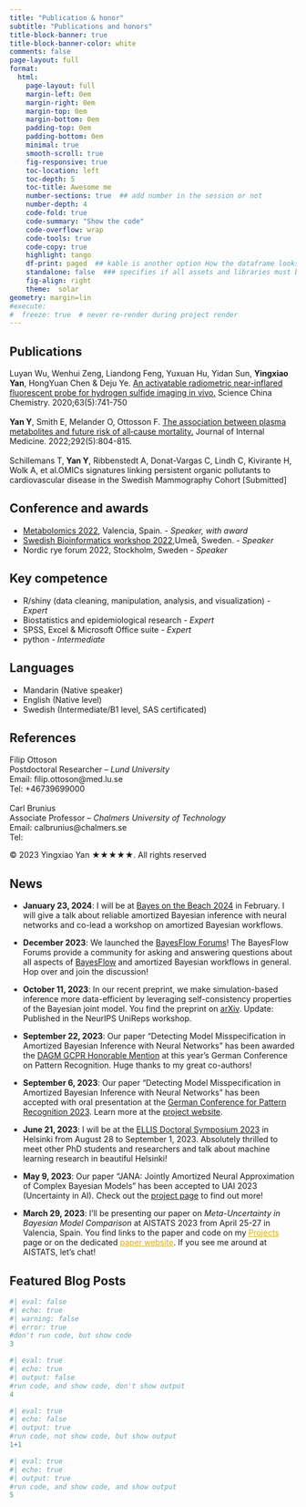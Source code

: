 ```yaml
---
title: "Publication & honor"
subtitle: "Publications and honors"
title-block-banner: true
title-block-banner-color: white
comments: false
page-layout: full
format:
  html: 
    page-layout: full
    margin-left: 0em
    margin-right: 0em
    margin-top: 0em
    margin-bottom: 0em
    padding-top: 0em
    padding-bottom: 0em
    minimal: true
    smooth-scroll: true
    fig-responsive: true
    toc-location: left
    toc-depth: 5
    toc-title: Awesome me
    number-sections: true  ## add number in the session or not
    number-depth: 4
    code-fold: true
    code-summary: "Show the code"
    code-overflow: wrap
    code-tools: true
    code-copy: true
    highlight: tango
    df-print: paged  ## kable is another option How the dataframe looks like 
    standalone: false  ### specifies if all assets and libraries must be integrated into the output html file as a standalone document.
    fig-align: right
    theme:  solar
geometry: margin=lin  
#execute:
#  freeze: true  # never re-render during project render
---
```



## Publications

Luyan Wu, Wenhui Zeng, Liandong Feng, Yuxuan Hu, Yidan Sun, <strong>Yingxiao Yan</strong>, HongYuan Chen & Deju Ye. <a href="https://onlinelibrary.wiley.com/doi/10.1111/joim.13540">An activatable radiometric near-inflared fluorescent probe for hydrogen sulfide imaging in vivo.</a> Science China Chemistry. 2020;63(5):741-750 <br /> <br /> <strong>Yan Y</strong>, Smith E, Melander O, Ottosson F. <a href="https://link.springer.com/article/10.1007/s11426-019-9689-4#citeas">The association between plasma metabolites and future risk of all‐cause mortality.</a> Journal of Internal Medicine. 2022;292(5):804-815. <br /> <br /> Schillemans T, <strong>Yan Y</strong>, Ribbenstedt A, Donat-Vargas C, Lindh C, Kivirante H, Wolk A, et al.OMICs signatures linking persistent organic pollutants to cardiovascular disease in the Swedish Mammography Cohort \[Submitted\]

## Conference and awards

<ul>

<li><a href="https://www.metabolomics2022.org/">Metabolomics 2022</a>, Valencia, Spain. <em>- Speaker, with award</em></li>

<li><a href="https://www.sbw2022.com/">Swedish Bioinformatics workshop 2022</a>,Umeå, Sweden. <em>- Speaker</em></li>

<li>Nordic rye forum 2022, Stockholm, Sweden <em>- Speaker</em></li>

</ul>

## Key competence

<ul>

<li>R/shiny (data cleaning, manipulation, analysis, and visualization) <em>- Expert</em></li>

<li>Biostatistics and epidemiological research  <em>- Expert</em></li>

<li>SPSS, Excel & Microsoft Office suite <em>- Expert</em></li>

<li>python <em>- Intermediate</em></li>

</ul>

## Languages

<ul>

<li>Mandarin (Native speaker)</li>

<li>English (Native level)</li>

<li>Swedish (Intermediate/B1 level, SAS certificated)</li>

</ul>

## References

Filip Ottoson <br />Postdoctoral Researcher – <em>Lund University</em> <br />Email: filip.ottoson\@med.lu.se <br />Tel: +46739699000 <br /> <br />Carl Brunius <br />Associate Professor – <em>Chalmers University of Technology</em> <br />Email: calbrunius\@chalmers.se <br />Tel:

<footer>

<p>© 2023 Yingxiao Yan ★★★★★. All rights reserved</p>

</footer>


::: {#news}
## News

-   **January 23, 2024**: I will be at [Bayes on the Beach 2024](https://research.qut.edu.au/qutcds/bayes-onthe-beach/) in February. I will give a talk about reliable amortized Bayesian inference with neural networks and co-lead a workshop on amortized Bayesian workflows.

-   **December 2023**: We launched the [BayesFlow Forums](https://discuss.bayesflow.org/)! The BayesFlow Forums provide a community for asking and answering questions about all aspects of [BayesFlow](https://www.bayesflow.org) and amortized Bayesian workflows in general. Hop over and join the discussion!

-   **October 11, 2023**: In our recent preprint, we make simulation-based inference more data-efficient by leveraging self-consistency properties of the Bayesian joint model. You find the preprint on [arXiv](https://arxiv.org/abs/2310.04395). Update: Published in the NeurIPS UniReps workshop.

-   **September 22, 2023**: Our paper "Detecting Model Misspecification in Amortized Bayesian Inference with Neural Networks" has been awarded the [DAGM GCPR Honorable Mention](https://x.com/MarvinSchmittML/status/1706281145501933850) at this year's German Conference on Pattern Recognition. Huge thanks to my great co-authors!

-   **September 6, 2023**: Our paper "Detecting Model Misspecification in Amortized Bayesian Inference with Neural Networks" has been accepted with oral presentation at the [German Conference for Pattern Recognition 2023](https://www.dagm-gcpr.de/year/2023). Learn more at the [project website](projects/#sbi-model-misspecification).

-   **June 21, 2023**: I will be at the [ELLIS Doctoral Symposium 2023](https://ellis.eu/events/ellis-doctoral-symposium-2023) in Helsinki from August 28 to September 1, 2023. Absolutely thrilled to meet other PhD students and researchers and talk about machine learning research in beautiful Helsinki!

-   **May 9, 2023**: Our paper "JANA: Jointly Amortized Neural Approximation of Complex Bayesian Models" has been accepted to UAI 2023 (Uncertainty in AI). Check out the [project page](projects/#jana-jointly-amortized-neural-approximation-of-complex-bayesian-models) to find out more!

-   **March 29, 2023**: I'll be presenting our paper on *Meta-Uncertainty in Bayesian Model Comparison* at AISTATS 2023 from April 25-27 in Valencia, Spain. You find links to the paper and code on my <a href="projects/index.qmd#meta-uncertainty-BMC" target="_blank" style="color: #E6AA04;">Projects</a> page or on the dedicated <a href="https://meta-uncertainty.github.io/" target="_blank" style="color: #E6AA04;">paper website</a>. If you see me around at AISTATS, let's chat!
:::


## Featured Blog Posts

::: {#blog-listing}
:::

```r
#| eval: false
#| echo: true
#| warning: false
#| error: true
#don't run code, but show code
3
```

```r
#| eval: true
#| echo: true
#| output: false
#run code, and show code, don't show output
4
```

```r
#| eval: true
#| echo: false
#| output: true
#run code, not show code, but show output
1+1
```

```r
#| eval: true
#| echo: true
#| output: true
#run code, and show code, and show output
5
```
